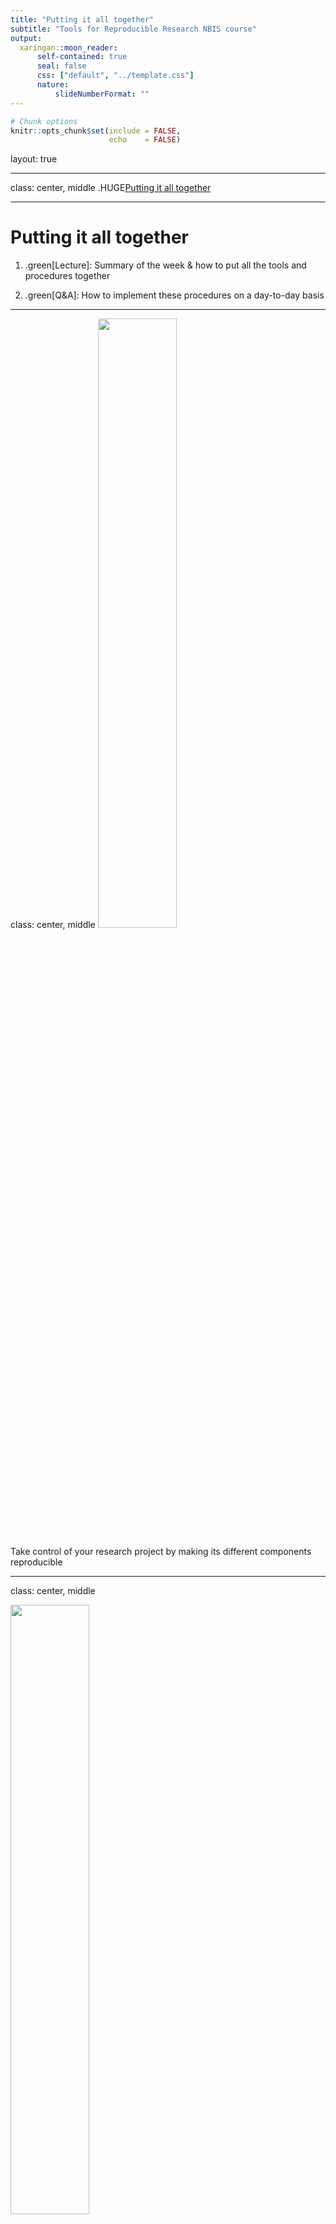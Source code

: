 ```yaml
---
title: "Putting it all together"
subtitle: "Tools for Reproducible Research NBIS course"
output:
  xaringan::moon_reader:
      self-contained: true
      seal: false
      css: ["default", "../template.css"]
      nature:
          slideNumberFormat: ""
---
```


```r
# Chunk options
knitr::opts_chunk$set(include = FALSE,
                      echo    = FALSE)
```

layout: true
<div class="scilife-logo"></div>
<div class="nbis-logo"></div>

---

class: center, middle
.HUGE[Putting it all together]

---

# Putting it all together


1. .green[Lecture]: Summary of the week & how to put all the tools and procedures together

2. .green[Q&A]: How to implement these procedures on a day-to-day basis


---

class: center, middle
<img src="../common-figures/reproducibility-overview.png" style="width:50%;"/>

Take control of your research project by making its different components reproducible

---

class: center, middle

<img src="whats_in_it_for_me.png" style="width:50%;"/>

By moving towards a reproducible way of working you will quickly realize that you at the same time make your own life a lot easier! 

---

# What have we learned?

.pull-left[
<img src="https://nbis-reproducible-research.readthedocs.io/en/latest/images/tutorials_overview.png" style="width:100%;"/>
]

.pull-right[
* How to use the version control system .green[Git] to track changes to code
* How to use the package and environment manager .green[Conda]
* How to use the workflow manager .green[Snakemake]
* How to use .green[RMarkdown] to generate automated reports
* How to use .green[Jupyter] notebooks to document your analysis
* How to use .green[Docker] and .green[Singularity] to distribute containerized
  computational environments
]

---

# Everything can be a project

--

* Divide your work into distinct .green[projects]

--

* Keep all .green[files] needed to go from raw data to final results in a dedicated directory

--

* Use relevant .green[subdirectories]

--

* Many software support the “project way of working”, e.g. .green[Rstudio] and the text editors .green[Sublime Text] and .green[Atom]

--

* Use .green[Git] to create structured and version controlled project repositories

---

# Everything can be a project

Project directory templates, e.g. NBIS project template:

.center[<img src="NBISweden_project_template.png" style="width:60%;"/>]

  * https://github.com/NBISweden/project_template
  * https://github.com/snakemake-workflows/cookiecutter-snakemake-workflow

---

# Treasure your data

--

* Keep your input data .green[read-only] - consider it static

--

* Don't create different versions of the input data - write a .green[script], .green[RMarkdown] or .green[Jupyter notebook] if you need to preprocess your input data so that the steps can be recreated

--

* .green[Backup]! Keep redundant copies in different physical locations

--

* Upload your raw data as soon as possible to a .green[public data repository]

---

# Organize your coding

--

* Avoid generating files .green[interactively] or doing things .green[by hand] - there is no way to track how they were made

--

* Write scripts, .green[RMarkdown] or .green[Jupyter notebooks] for reproducible results to connect raw data to final results

--

* Keep the .green[parameters] separate (e.g. at top of file or input arguments)

---

class: center, middle

# Discuss in your groups

Which of these advices are relevant to your work?

Are you going to change your way of working? If yes, how?

---

# Options for reproducing a project

<img src="my_project_repo.png" style="width:75%;"/>

.small[www.bitbucket.org]

---

# Options for reproducing a project

<img src="my_project_repo_2.png" style="width:75%;"/>

---

# Options for reproducing a project

<img src="my_project_repo_2.png" style="width:75%;"/>


* .green[Git] clone and run code or workflow

--

* .green[Git] clone, activate .green[Conda] env, and run code or workflow

--

* .green[Git] clone, .green[Docker] build, and run code or workflow in container

--

* .green[Docker] pull (from online repository) and run code or workflow in container

---

# Options for reproducing a project

.pull-left[
[Example](https://drive.google.com/file/d/1lXHlDdseHTe2Pb1JaCIhqDS7odTCVyRC/view?usp=sharing): 

Pulling the Docker image for the case study from an online repository and running the workflow in a container

]

.pull-right[
<img src="https://nbis-reproducible-research.readthedocs.io/en/devel/images/rulegraph_mrsa_intro.svg" style="width:100%;"/>
]

---

# What is reasonable for your project?

.pull-left[<img src="../common-figures/reproducibility-overview.png" style="width:75%;"/>

   

]

---

# What is reasonable for your project?

.pull-left[<img src="../common-figures/reproducibility-overview.png" style="width:75%;"/>

.green[Minimal]: write code in a reproducible way

]

--

.pull-right[

Connect your results with the code:
* Use .green[RMarkdown] or .green[Jupyter notebooks]

Take another step:
* Convert your code into a .green[Snakemake] workflow

]

---

# What is reasonable for your project?

.pull-left[<img src="../common-figures/reproducibility-overview.png" style="width:75%;"/>

.green[Minimal]: write code in a reproducible way

.green[Good]: versioned and structured repository

]

--

.pull-right[

Use .green[Git] for version controlling and collaboration:
* Create one .green[Git] repository per project
* Track your changes with .green[Git]
* Publish your code along with your results on <a href="https://github.com" .green[GitHub] </a> or <a href="https://bitbucket.org" .green[BitBucket] </a>

]

---

# What is reasonable for your project?

.pull-left[<img src="../common-figures/reproducibility-overview.png" style="width:75%;"/>

.green[Minimal]: write code in a reproducible way

.green[Good]: versioned and structured repository

.green[Better]: organize software dependencies

]

--

.pull-right[

Manage your depencencies:
* Use .green[Conda] to install software in environments that can be easily exported and installed on a different system

]

---

# What is reasonable for your project?

.pull-left[<img src="../common-figures/reproducibility-overview.png" style="width:75%;"/>

.green[Minimal]: write code in a reproducible way

.green[Good]: versioned and structured repository

.green[Better]: organize software dependencies

.green[Best]: export everything!

]

--

.pull-right[

Completely recreate the compute system:
* Consider packaging your project in a .green[Docker] or .green[Singularity] container

]

---

class: center, middle

# Discuss in your groups

Which of the suggested ambition levels seems most reasonable for your work?

Are you going to use one of the suggested combinations of tools in your research? 
Or are you planning to use a different combination?

---

# Alternatives

--

.green[Version control]

* **Git** – Widely used and a lot of tools available + GitHub/BitBucket.
* **Mercurial** – Distributed model just like Git, close to sourceforge.
* **Subversion** – Centralized model unlike git/mercurial; no local repository on your computer and somewhat easier to use.

--

.green[Environment / package managers]

* **Conda** – General purpose environment and package manager. Community-hosted collections of tools at bioconda or conda-forge.
* **Pip** – Package manager for Python, has a large repository at pypi.
* **Apt/yum/brew** – Native package managers for different OS. Integrated in OS and might deal with e.g. update notifications better.
* **Virtualenv** – Environment manager used to set up semi-isolated python environments.

---

# Alternatives

.green[Workflow managers]

* **Snakemake** – Based on Python, easily understandable format, relies on file names.
* **Nextflow** – Based on Groovy, uses data pipes rather than file names to construct the workflow.
* **Make** – Used in software development and has been around since the 70s. Flexible but notoriously obscure syntax.
* **Galaxy** -  attempts to make computational biology accessible to researchers without programming experience by using a GUI.

---

# Alternatives

.green[Literate programming]

* **Jupyter** – Create and share notebooks in a variety of languages and formats by using a web browser.
* **RMarkdown** – Developed by Rstudio, focuses on generating high-quality documents.
* **Zeppelin** – Developed by Apache. Closely integrated with Spark for distributed computing and Big Data applications.
* **Beaker** – Newcomer based on Ipython, just as Jupyter. Has a focus on integrating multiple languages in the same notebook.

---

# Alternatives

.green[Containerization / virtualization]

* **Docker** – Used for packaging and isolating applications in containers. Dockerhub allows for convenient sharing. Requires root access.
* **Singularity** – Simpler Docker alternative geared towards high performance computing. Does not require root.
* **Shifter** – Similar ambition as Singularity, but less focus on mobility and more on resource management.
* **VirtualBox/VMWare** – Virtualization rather than containerization. Less lightweight, but no reliance on host kernel.

---

class: center, middle

<img src="calvin_hobbes_past_corresponding.png" style="width:50%;"/>

---

# NBIS Bioinformatics drop-in

Any questions related to reproducible research tools and concepts? Talk to an NBIS expert!

* Online (.green[zoom])
* Every .green[Tuesday, 14.00-15.00] (except public holidays)
* Check .green[www.nbis.se/events] for zoom link and more info

---

class: center, middle

# Questions?

---

class: center, middle

# Q&A: How to implement these procedures on a day-to-day basis